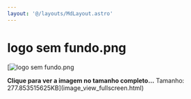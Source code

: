 ```yaml
---
layout: '@/layouts/MdLayout.astro'
---
```






logo sem fundo.png
==================







[<Image src="https://arapiraca.ufal.br/graduacao/ciencia-da-computacao/documentos/logo-do-curso/logo-cc-arapiraca.png/%40%40images/877a6ea7-57aa-4803-a381-81476edf8f6b.png" alt="logo sem fundo.png" inferSize />



**Clique para ver a imagem no tamanho completo…**
Tamanho: 277.853515625KB](image_view_fullscreen.html)







